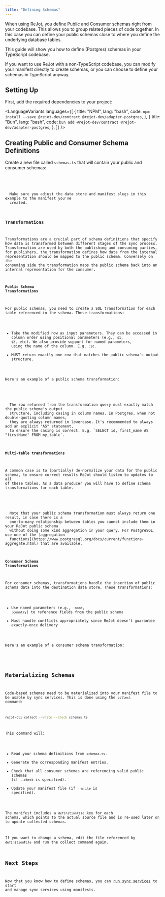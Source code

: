 ```yaml
---
title: "Defining Schemas"
---
```



When using ReJot, you define Public and Consumer schemas right from your codebase. This allows you
to group related pieces of code together. In this case you can define your public schemas close to
where you define the underlying database tables.

This guide will show you how to define (Postgres) schemas in your TypeScript codebase.

<Notice type="NOTE">
  If you want to use ReJot with a non-TypeScript codebase, you can modify your manifest directly to
  create schemas, or you can choose to define your schemas in TypeScript anyway.
</Notice>

## Setting Up

First, add the required dependencies to your project:

<LanguageVariants
  languages={[
    {
      title: "NPM",
      lang: "bash",
      code: `npm install --save @rejot-dev/contract @rejot-dev/adapter-postgres`,
    },
    {
      title: "Bun",
      lang: "bash",
      code: `bun add @rejot-dev/contract @rejot-dev/adapter-postgres`,
    },
  ]}
/>

## Creating Public and Consumer Schema Definitions

Create a new file called `schemas.ts` that will contain your public and consumer schemas:

<PreWithCopy noWrapper>
  <Code
    code={rawSchemaText}
    lang="ts"
    themes={{
      light: "github-light",
      dark: "github-dark",
    }}
  />
</PreWithCopy>

<Notice type="TIP">
  Make sure you adjust the data store and manifest slugs in this example to the manifest you've
  created.
</Notice>

### Transformations

Transformations are a crucial part of schema definitions that specify how data is transformed
between different stages of the sync process. Transformation are used by both the publishing and
consuming parties, for publishers, the transformation defines how data from the internal
representation should be mapped to the public schema. Conversely on the consuming side the
transformation maps the public schema back into an internal representation for the consumer.

#### Public Schema Transformations

For public schemas, you need to create a SQL transformation for each table referenced in the schema.
These transformations:

- Take the modified row as input parameters. They can be accessed in column order using positional
  parameters (e.g., `$1`, `$2`, etc). We also provide support for named parameters, using the name
  of the column. E.g. `:id`.
- MUST return exactly one row that matches the public schema's output structure.

Here's an example of a public schema transformation:

<PartialCode code={rawFullSchemaText} lang="ts" part="publicSchemaTransformations" />

<Notice type="IMPORTANT">
  The row returned from the transformation query must exactly match the public schema's output
  structure, including casing in column names. In Postgres, when not double-quoting column names,
  they are always returned in lowercase. It's recommended to always add an explicit "AS" statement,
  to ensure the casing is correct. E.g. `SELECT id, first_name AS "firstName" FROM my_table`.
</Notice>

#### Multi-table transformations

A common case is to (partially) de-normalize your data for the public schema, to ensure correct
results ReJot should listen to updates to all of these tables. As a data producer you will have to
define schema transformations for each table.

<PartialCode code={rawFullSchemaText} lang="ts" part="publicSchemaTransformationsMultiTable" />

<Notice type="NOTE">
  Note that your public schema transformation must always return one result, in case there is a
  one-to-many relationship between tables you cannot include them in your ReJot public schema
  without doing some kind aggregation in your query. For PostgreSQL, use one of the [aggregation
  functions](https://www.postgresql.org/docs/current/functions-aggregate.html) that are available.
</Notice>

#### Consumer Schema Transformations

For consumer schemas, transformations handle the insertion of public schema data into the
destination data store. These transformations:

- Use named parameters (e.g., `:name`, `:country`) to reference fields from the public schema
- Must handle conflicts appropriately since ReJot doesn't guarantee exactly-once delivery

Here's an example of a consumer schema transformation:

<PartialCode code={rawFullSchemaText} lang="ts" part="consumerSchemaSql" />

## Materializing Schemas

Code-based schemas need to be materialized into your manifest file to be usable by sync services.
This is done using the `collect` command:

```bash
rejot-cli collect --write --check schemas.ts
```

This command will:

- Read your schema definitions from `schemas.ts`.
- Generate the corresponding manifest entries.
- Check that all consumer schemas are referencing valid public schemas (if `--check` is specified).
- Update your manifest file (if `--write` is specified).

The manifest includes a `definitionFile` key for each schema, which points to the actual source file
and is re-used later on to update collected schemas.

If you want to change a schema, edit the file referenced by `definitionFile` and run the collect
command again.

## Next Steps

Now that you know how to define schemas, you can
[run sync services](/docs/guides/running-sync-services) to start and manage sync services using
manifests.
